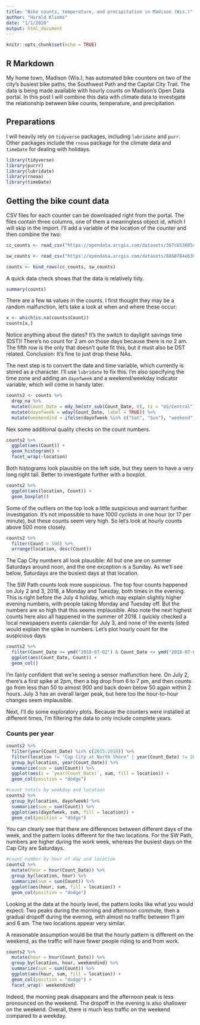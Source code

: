 ```yaml
---
title: "Bike counts, temperature, and precipitation in Madison (Wis.)"
author: "Harald Kliems"
date: "1/1/2020"
output: html_document
---
```


```r
knitr::opts_chunk$set(echo = TRUE)
```

## R Markdown

My home town, Madison (Wis.), has automated bike counters on two of the city's busiest bike paths, the Southwest Path and the Capital City Trail. The data is being made available with hourly counts on Madison's Open Data portal. In this post I will combine this data with climate data to investigate the relationship between bike counts, temperature, and precipitation.

## Preparations
I will heavily rely on `tidyverse` packages, including `lubridate` and `purr`. Other packages include the `rnoaa` package for the climate data and `timeDate` for dealing with holidays.

```r
library(tidyverse)
library(purrr)
library(lubridate)
library(rnoaa)
library(timeDate)
```

## Getting the bike count data
CSV files for each counter can be downloaded right from the portal. The files contain three columns, one of them a meaningless object id, which I will skip in the import. I'll add a variable of the location of the counter and then combine the two: 
```r
cc_counts <- read_csv("https://opendata.arcgis.com/datasets/367cb53685c74628b4975d8f65d20748_0.csv", col_types = "ci-") %>% mutate(location = "Cap City at North Shore")

sw_counts <- read_csv("https://opendata.arcgis.com/datasets/8860784eb30e4a45a6f853b5f81949f2_0.csv", col_types = "ci-") %>% mutate(location = "SW Path at Randall")

counts <- bind_rows(cc_counts, sw_counts)
```
A quick data check shows that the data is relatively tidy.

```r
summary(counts)
```

There are a few `NA` values in the counts. I first thought they may be a random malfunction, let's take a look at when and where these occur:
```r
x <- which(is.na(counts$Count))
counts[x,]
```
Notice anything about the dates? It's the switch to daylight savings time (DST)! There's no count for 2 am on those days because there is no 2 am. The fifth row is the only that doesn't quite fit this, but it must also be DST related. Conclusion: It's fine to just drop these NAs.

The next step is to convert the date and time variable, which currently is stored as a character. I'll use `lubridate` to fix this. I'm also specifying the time zone and adding an `dayofweek` and a weekend/weekday indicator variable, which will come in handy later.
```r
counts2 <- counts %>% 
  drop_na %>% 
  mutate(Count_Date = mdy_hm(str_sub(Count_Date, 6), tz = "US/Central")) %>% 
  mutate(dayofweek = wday(Count_Date, label = TRUE)) %>% 
  mutate(weekendind = ifelse(dayofweek %in% c("Sat", "Sun"), "weekend", "weekday"))
```

Nex some additional quality checks on the count numbers.

```r
counts2 %>%
  ggplot(aes(Count)) +
  geom_histogram() +
  facet_wrap(~location)
```
Both histograms look plausible on the left side, but they seem to have a very long right tail. Better to investigate further with a boxplot.
```r
counts2 %>% 
  ggplot(aes(location, Count)) +
  geom_boxplot()
```
Some of the outliers on the top look a little suspicious and warrant further investigation. It's not impossible to have 1000 cyclists in one hour (or 17 per minute), but these counts seem very high. So let's look at hourly counts above 500 more closely.

```r
counts2 %>% 
  filter(Count > 500) %>% 
  arrange(location, desc(Count))
```

The Cap City numbers all look plausible: All but one are on summer Saturdays around noon, and the one exception is a Sunday. As we'll see below, Saturdays are the busiest days at that location. 

The SW Path counts look more suspicious. The top four counts happened on July 2 and 3, 2018, a Monday and Tuesday, both times in the evening. This is right before the July 4 holiday, which may explain slightly higher evening numbers, with people taking Monday and Tuesday off. But the numbers are so high that this seems implausible. Also note the next highest counts here also all happened in the summer of 2018. I quickly checked a local newspapers events calendar for July 3, and none of the events listed would explain the spike in numbers. Let's plot hourly count for the suspicious days

```r
counts2 %>% 
  filter(Count_Date >= ymd("2018-07-02") & Count_Date <= ymd("2018-07-04") & location == "SW Path at Randall") %>% 
  ggplot(aes(Count_Date, Count)) +
  geom_col()
```
I'm fairly confident that we're seeing a sensor malfunction here. On July 2, there's a first spike at 2pm, then a big drop from 6 to 7 pm, and then counts go from less than 50 to almost 900 and back down below 50 again within 2 hours. July 3 has an overall larger peak, but here too the hour-to-hour changes seem implausible. 

Next, I'll do some exploratory plots. Because the counters were installed at different times, I'm filtering the data to only include complete years.

### Counts per year
```r
counts2 %>%
  filter(year(Count_Date) %in% c(2015:2018)) %>% 
  filter(location != "Cap City at North Shore" | year(Count_Date) != 2015) %>% 
  group_by(location, year(Count_Date)) %>%
  summarize(sum = sum(Count)) %>%
  ggplot(aes(x = `year(Count_Date)`, sum, fill = location)) +
  geom_col(position = "dodge")
```

```r
#count totals by weekday and location
counts2 %>%
  group_by(location, dayofweek) %>%
  summarize(sum = sum(Count)) %>%
  ggplot(aes(dayofweek, sum, fill = location)) +
  geom_col(position = "dodge")
```
You can clearly see that there are differences between different days of the week, and the pattern looks different for the two locations. For the SW Path, numbers are higher during the work week, whereas the busiest days on the Cap City are Saturdays.

```r
#count number by hour of day and location
counts2 %>%
  mutate(hour = hour(Count_Date)) %>%
  group_by(location, hour) %>%
  summarize(sum = sum(Count)) %>%
  ggplot(aes(hour, sum, fill = location)) +
  geom_col(position = "dodge")
```

Looking at the data at the hourly level, the pattern looks like what you would expect: Two peaks during the morning and afternoon commute, then a gradual dropoff during the evening, with almost no traffic between 11 pm and 6 am. The two locations appear very similar.

A reasonable assumption would be that the hourly pattern is different on the weekend, as the traffic will have fewer people riding to and from work.

```r
counts2 %>%
  mutate(hour = hour(Count_Date)) %>%
  group_by(location, hour, weekendind) %>%
  summarize(sum = sum(Count)) %>%
  ggplot(aes(hour, sum, fill = location)) +
  geom_col(position = "dodge") +
  facet_wrap(~ weekendind)
```
Indeed, the morning peak disappears and the afternoon peak is less pronounced on the weekend. The dropoff in the evening is also shallower on the weekend. Overall, there is much less traffic on the weekend compared to a weekday.



